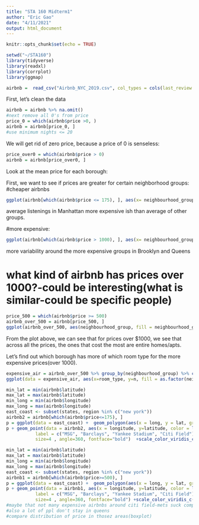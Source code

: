 ---
title: "STA 160 Midterm1"
author: "Eric Gao"
date: "4/11/2021"
output: html_document
---

```{r setup, include=FALSE}
knitr::opts_chunk$set(echo = TRUE)
```

```{r, echo = FALSE, message = FALSE, warning=FALSE}
setwd("~/STA160")
library(tidyverse)
library(readxl)
library(corrplot)
library(ggmap)
```

```{r}
airbnb =  read_csv("Airbnb_NYC_2019.csv", col_types = cols(last_review = col_date(format = "%Y-%m-%d")))
```


First, let's clean the data

```{r}
airbnb = airbnb %>% na.omit()
#next remove all 0's from price
price_0 = which(airbnb$price >0, )
airbnb = airbnb[price_0, ]
#use minimum nights <= 20
```


We will get rid of zero price, because a price of 0 is senseless:

```{r}
price_over0 = which(airbnb$price > 0)
airbnb = airbnb[price_over0, ]
```


Look at the mean price for each borough:


First, we want to see if prices are greater for certain neighborhood groups:
#cheaper airbnbs

```{r}
ggplot(airbnb[which(airbnb$price <= 175), ], aes(x= neighbourhood_group , y= price)) + geom_boxplot()
```
average listenings in Manhattan more expensive ish than average of other groups.


#more expensive:
```{r}
ggplot(airbnb[which(airbnb$price > 1000), ], aes(x= neighbourhood_group , y= price)) + geom_boxplot()
```

more variability around the more expensive groups in Brooklyn and Queens

# what kind of airbnb has prices over 1000?-could be interesting(what is similar-could be specific people)
```{r}
price_500 = which(airbnb$price >= 500)
airbnb_over_500 = airbnb[price_500, ]
ggplot(airbnb_over_500, aes(neighbourhood_group, fill = neighbourhood_group)) + geom_bar()
```



From the plot above, we can see that for prices over $1000, we see that across all the prices, the ones that cost the most are entire homes/apts.

Let's find out which borough has more of which room type for the more expensive prices(over 1000).

```{r}
expensive_air = airbnb_over_500 %>% group_by(neighbourhood_group) %>% count(room_type)
ggplot(data = expensive_air, aes(x=room_type, y=n, fill = as.factor(neighbourhood_group))) + geom_bar(stat = "identity", position =position_dodge())
```



```{r}
min_lat = min(airbnb$latitude)
max_lat = max(airbnb$latitude)
min_long = min(airbnb$longitude)
max_long = max(airbnb$longitude)
east_coast <- subset(states, region %in% c("new york"))
airbnb2 = airbnb[which(airbnb$price<=175), ]
p = ggplot(data = east_coast) +  geom_polygon(aes(x = long, y = lat, group  = group), fill = "white") + coord_fixed(1.3) 
p + geom_point(data = airbnb2, aes(x = longitude, y=latitude, color = log(price), shape = as.factor(neighbourhood_group)), size = 2) + xlim(c(min_long, max_long)) + coord_cartesian(ylim=c(min_lat,max_lat)) + annotate("text", x = c(-73.9934, -73.9754, -73.9262, -73.8458), y = c(40.75, 40.68, 40.8296, 40.7571), 
           label = c("MSG", "Barclays", "Yankee Stadium", "Citi Field") , color="hot pink", 
           size=4 , angle=360, fontface="bold")  +scale_color_viridis_c() + scale_shape_discrete(name = "Borough")
```

```{r, message=F}
min_lat = min(airbnb$latitude)
max_lat = max(airbnb$latitude)
min_long = min(airbnb$longitude)
max_long = max(airbnb$longitude)
east_coast <- subset(states, region %in% c("new york"))
airbnb1 = airbnb[which(airbnb$price>=500), ]
p = ggplot(data = east_coast) +  geom_polygon(aes(x = long, y = lat, group  = group), fill = "white") + coord_fixed(1.3) 
p + geom_point(data = airbnb1, aes(x = longitude, y=latitude, color = log(price), shape = as.factor(neighbourhood_group)), size = 2) + xlim(c(min_long, max_long)) + coord_cartesian(ylim=c(min_lat,max_lat)) + annotate("text", x = c(-73.9934, -73.9754, -73.9262, -73.8458), y = c(40.75, 40.68, 40.8296, 40.7571), 
           label = c("MSG", "Barclays", "Yankee Stadium", "Citi Field") , color="hot pink", 
           size=4 , angle=360, fontface="bold") +scale_color_viridis_c() + scale_shape_discrete(name = "Borough")
#maybe that not many expensive airbnbs around citi field-mets suck compared to the yankees
#also a lot of ppl don't stay in queens
#compare distribution of price in thosez areas(boxplot)
```


